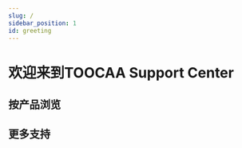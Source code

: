 ```yaml
---
slug: /
sidebar_position: 1
id: greeting
---
```


# 欢迎来到TOOCAA Support Center

## 按产品浏览

<cardbox>
  <card
    href="./toocaal2/"
    title="TOOCAA L2"
    img={'http://wiki-toocaa.oss-cn-hongkong.aliyuncs.com/Image6.png'}
  />

<card
  href="./docs/toocaa-l2/TOOCAA-L2-Accessories/5-in-1-rotary-for-l2.md/"
  title="5-1旋转配件"
  img="http://wiki-toocaa.oss-cn-hongkong.aliyuncs.com/%E5%AE%A3%E4%BC%A0%E5%9B%BE/51.png"
/>


<card
  href="./toocaa-l2/TOOCAA-L2-Accessories/Laser-Module/"
  title="激光模块"
  img="http://wiki-toocaa.oss-cn-hongkong.aliyuncs.com/%E5%AE%A3%E4%BC%A0%E5%9B%BE/lasermodule.png"
/>

<card
  href="./docs/toocaa-l2/TOOCAA-L2-Accessories/Smoke-Purifier"
  title="智能摄像头"
  img="http://wiki-toocaa.oss-cn-hongkong.aliyuncs.com/%E5%AE%A3%E4%BC%A0%E5%9B%BE/sc.png"
/>

<card
  href="./docs/toocaa-l2/TOOCAA-L2-Accessories/smart-camera.md"
  title="烟雾净化器"
  img="http://wiki-toocaa.oss-cn-hongkong.aliyuncs.com/%E5%AE%A3%E4%BC%A0%E5%9B%BE/pp.png"
/>

</cardbox>

## 更多支持

<cardbox>
  <card
    href="./docs/toocaa-l2/faq.md"
    title="FAQ"
    img={'http://wiki-toocaa.oss-cn-hongkong.aliyuncs.com/%E6%97%8B%E8%BD%AC%E9%85%8D%E4%BB%B6/QA.png'}
  />

</cardbox>
